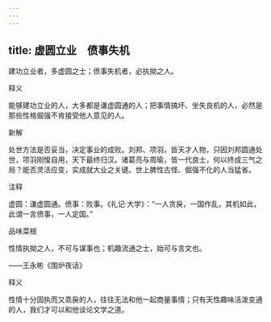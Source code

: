 ```yaml
---
---
---
```

title: 虚圆立业　偾事失机
---



建功立业者，多虚圆之士；偾事失机者，必执拗之人。

释义

能够建功立业的人，大多都是谦虚圆通的人；把事情搞坏、坐失良机的人，必然是那些性格倔强不肯接受他人意见的人。

新解

处世方法是否妥当，决定事业的成败。刘邦、项羽，皆天才人物，只因刘邦圆通处世，项羽刚愎自用，天下最终归汉。诸葛亮与周瑜，皆一代良士，何以终成三气之局？能否灵活应变，实成就大业之关键。世上脾性古怪、倔强不化的人当猛省。

注释

虚圆：谦虚圆通。偾事：败事。《礼记·大学》：“一人贪戾，一国作乱，其机如此，此谓一言偾事，一人定国。”

品味菜根

性情执拗之人，不可与谋事也；机趣流通之士，始可与言文也。

——王永彬《围炉夜话》

释义

性情十分固执而又乖戾的人，往往无法和他一起商量事情；只有天性趣味活泼变通的人，我们才可以和他谈论文学之道。
